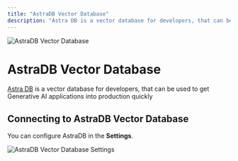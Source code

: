 ```yaml
---
title: "AstraDB Vector Database"
description: "Astra DB is a vector database for developers, that can be used to get Generative AI applications into production quickly."
---
```



<Image
  src="/images/Qubex LLM-setup/vector-database-configuration/cloud/astradb/header-image.png"
  height={1080}
  width={1920}
  quality={100}
  alt="AstraDB Vector Database"
/>

# AstraDB Vector Database

[Astra DB](https://www.datastax.com/products/datastax-astra) is a vector database for developers, that can be used to get Generative AI applications into production quickly

## Connecting to AstraDB Vector Database

You can configure AstraDB in the **Settings**.

<Image
  src="/images/Qubex LLM-setup/vector-database-configuration/cloud/astradb/astradb-vectordb.png"
  height={1080}
  width={1920}
  quality={100}
  alt="AstraDB Vector Database Settings"
/>
